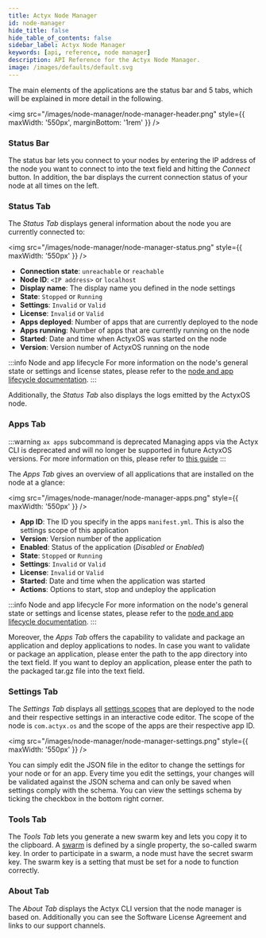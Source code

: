 ```yaml
---
title: Actyx Node Manager
id: node-manager
hide_title: false
hide_table_of_contents: false
sidebar_label: Actyx Node Manager
keywords: [api, reference, node manager]
description: API Reference for the Actyx Node Manager.
image: /images/defaults/default.svg
---
```


The main elements of the applications are the status bar and 5 tabs, which will be explained in more detail in the following.

<img
  src="/images/node-manager/node-manager-header.png"
  style={{ maxWidth: '550px', marginBottom: '1rem' }}
/>

### Status Bar

The status bar lets you connect to your nodes by entering the IP address of the node you want to connect to into the text field and hitting the _Connect_ button.
In addition, the bar displays the current connection status of your node at all times on the left.

### Status Tab

The _Status Tab_ displays general information about the node you are currently connected to:

<img src="/images/node-manager/node-manager-status.png" style={{ maxWidth: '550px' }} />

- **Connection state**: `unreachable` or `reachable`
- **Node ID**: `<IP address>` or `localhost`
- **Display name**: The display name you defined in the node settings
- **State**: `Stopped` or `Running`
- **Settings**: `Invalid` or `Valid`
- **License**: `Invalid` or `Valid`
- **Apps deployed**: Number of apps that are currently deployed to the node
- **Apps running**: Number of apps that are currently running on the node
- **Started**: Date and time when ActyxOS was started on the node
- **Version**: Version number of ActyxOS running on the node

:::info Node and app lifecycle
For more information on the node's general state or settings and license states, please refer to the [node and app lifecycle documentation](../os/advanced-guides/node-and-app-lifecycle).
:::

Additionally, the _Status Tab_ also displays the logs emitted by the ActyxOS node.

### Apps Tab

<!-- TODO NKI: replace with correct link -->

:::warning `ax apps` subcommand is deprecated
Managing apps via the Actyx CLI is deprecated and will no longer be supported in future ActyxOS versions.
For more information on this, please refer to [this guide](../../how-to-guides/configuring-and-packaging/actyx-swarms.mdx)
:::

The _Apps Tab_ gives an overview of all applications that are installed on the node at a glance:

<img src="/images/node-manager/node-manager-apps.png" style={{ maxWidth: '550px' }} />

- **App ID**: The ID you specify in the apps `manifest.yml`. This is also the settings scope of this application
- **Version**: Version number of the application
- **Enabled**: Status of the application (_Disabled_ or _Enabled_)
- **State**: `Stopped` or `Running`
- **Settings**: `Invalid` or `Valid`
- **License**: `Invalid` or `Valid`
- **Started**: Date and time when the application was started
- **Actions**: Options to start, stop and undeploy the application

:::info Node and app lifecycle
For more information on the node's general state or settings and license states, please refer to the [node and app lifecycle documentation](../os/advanced-guides/node-and-app-lifecycle/).
:::

Moreover, the _Apps Tab_ offers the capability to validate and package an application and deploy applications to nodes.
In case you want to validate or package an application, please enter the path to the app directory into the text field.
If you want to deploy an application, please enter the path to the packaged tar.gz file into the text field.

### Settings Tab

The _Settings Tab_ displays all [settings scopes](../os/advanced-guides/node-and-app-settings/#configuring-nodes) that are deployed to the node and their respective settings in an interactive code editor.
The scope of the node is `com.actyx.os` and the scope of the apps are their respective app ID.

<img src="/images/node-manager/node-manager-settings.png" style={{ maxWidth: '550px' }} />

You can simply edit the JSON file in the editor to change the settings for your node or for an app.
Every time you edit the settings, your changes will be validated against the JSON schema and can only be saved when settings comply with the schema.
You can view the settings schema by ticking the checkbox in the bottom right corner.

### Tools Tab

The _Tools Tab_ lets you generate a new swarm key and lets you copy it to the clipboard.
A [swarm](../os/guides/swarms/#whats-a-swarm) is defined by a single property, the so-called swarm key.
In order to participate in a swarm, a node must have the secret swarm key.
The swarm key is a setting that must be set for a node to function correctly.

### About Tab

The _About Tab_ displays the Actyx CLI version that the node manager is based on.
Additionally you can see the Software License Agreement and links to our support channels.
